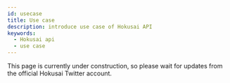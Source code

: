 ```yaml
---
id: usecase
title: Use case
description: introduce use case of Hokusai API
keywords:
  - Hokusai api
  - use case
---
```


This page is currently under construction, so please wait for updates from the official Hokusai Twitter account.